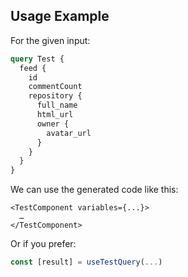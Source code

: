 

<PackageHeader hasOperationsNote />
<PackageApiDocs />

## Usage Example

For the given input:

```graphql
query Test {
  feed {
    id
    commentCount
    repository {
      full_name
      html_url
      owner {
        avatar_url
      }
    }
  }
}
```

We can use the generated code like this:

```tsx
<TestComponent variables={...}>
  …
</TestComponent>
```

Or if you prefer:

```ts
const [result] = useTestQuery(...)
```

